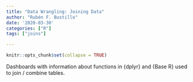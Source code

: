 ```yaml
---
title: "Data Wrangling: Joining Data"
author: "Rubén F. Bustillo"
date: '2020-03-30' 
categories: ["R"]
tags: ["joins"]

---
```



```r

knitr::opts_chunk$set(collapse = TRUE)

```


Dashboards with information about functions in {dplyr} and {Base R} used to join / combine tables. 